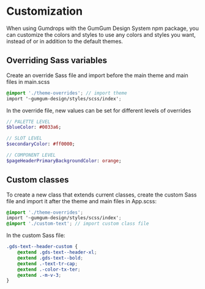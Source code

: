 
<Meta title="Customization" />

# Customization

When using Gumdrops with the GumGum Design System npm package, you can customize the colors and styles to use any colors and styles you want, instead of or in addition to the default themes.

## Overriding Sass variables

Create an override Sass file and import before the main theme and main files in main.scss

```scss
@import './theme-overrides'; // import theme
import '~gumgum-design/styles/scss/index';
```

In the override file, new values can be set for different levels of overrides

```sass
// PALETTE LEVEL
$blueColor: #0033a6;

// SLOT LEVEL
$secondaryColor: #ff0000;

// COMPONENT LEVEL
$pageHeaderPrimaryBackgroundColor: orange;
```

## Custom classes

To create a new class that extends current classes, create the custom Sass file and import it after the theme and main files in App.scss:

```scss
@import './theme-overrides';
import '~gumgum-design/styles/scss/index';
@import './custom-text'; // import custom class file
```

In the custom Sass file:

```scss
.gds-text--header-custom {
    @extend .gds-text--header-xl;
    @extend .gds-text--bold;
    @extend .-text-tr-cap;
    @extend .-color-tx-ter;
    @extend .-m-v-3;
}
```
